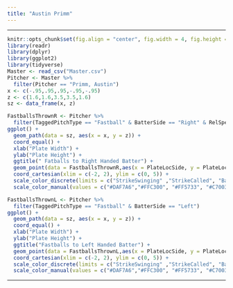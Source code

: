 ```yaml
---
title: "Austin Primm"
---
```


<hr>

```r
knitr::opts_chunk$set(fig.align = "center", fig.width = 4, fig.height = 4, comment = NA, message = FALSE, warning = FALSE, echo = FALSE)
library(readr)
library(dplyr)
library(ggplot2)
library(tidyverse)
Master <- read_csv("Master.csv")
Pitcher <- Master %>%
  filter(Pitcher == "Primm, Austin")
x <- c(-.95,.95,.95,-.95,-.95)
z <- c(1.6,1.6,3.5,3.5,1.6)
sz <- data_frame(x, z)
```

```r
FastballsThrownR <- Pitcher %>%
  filter(TaggedPitchType == "Fastball" & BatterSide == "Right" & RelSpeed)
ggplot() +
  geom_path(data = sz, aes(x = x, y = z)) +
  coord_equal() +
  xlab("Plate Width") +
  ylab("Plate Height") +
  ggtitle(" Fatballs to Right Handed Batter") +
  geom_point(data = FastballsThrownR,aes(x = PlateLocSide, y = PlateLocHeight, color = PitchCall)) +
  coord_cartesian(xlim = c(-2, 2), ylim = c(0, 5)) +
  scale_color_discrete(limits = c("StrikeSwinging" ,"StrikeCalled", "BallCalled", "HitByPitch", "InPlay", "FoulBall", "Undefined")) +
  scale_color_manual(values = c("#DAF7A6","#FFC300", "#FF5733", "#C70039", "#581845", "#000000", "#009E73"))
```

```r
FastballsThrownL <- Pitcher %>%
  filter(TaggedPitchType == "Fastball" & BatterSide == "Left")
ggplot() +
  geom_path(data = sz, aes(x = x, y = z)) +
  coord_equal() +
  xlab("Plate Width") +
  ylab("Plate Height") +
  ggtitle("Fastballs to Left Handed Batter") +
  geom_point(data = FastballsThrownL,aes(x = PlateLocSide, y = PlateLocHeight, color = PitchCall)) +
  coord_cartesian(xlim = c(-2, 2), ylim = c(0, 5)) +
  scale_color_discrete(limits = c("StrikeSwinging" ,"StrikeCalled", "BallCalled", "HitByPitch", "InPlay", "FoulBall", "Undefined")) +
  scale_color_manual(values = c("#DAF7A6","#FFC300", "#FF5733", "#C70039", "#581845", "#000000", "#009E73"))
```

<hr>


